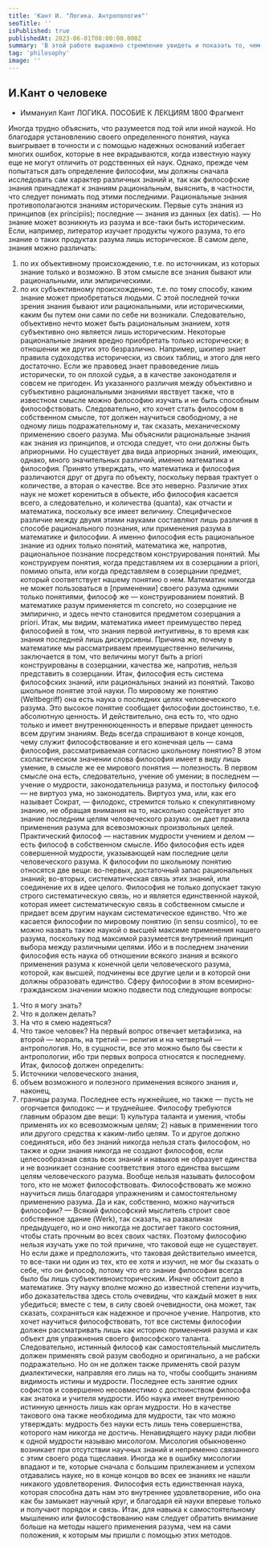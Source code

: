 ```yaml
---
title: 'Кант И. "Логика. Антропология"'
seoTitle: ''
isPublished: true
publishedAt: 2023-06-01T08:00:00.000Z
summary: 'В этой работе выражено стремление увидеть и показать то, чем становится и чего требует человек, если его целиком и полностью рассматривать в рамках явлений.'
tag: 'philosophy'
image: ''
---
```


## И.Кант о человеке

- Иммануил Кант
  ЛОГИКА. ПОСОБИЕ К ЛЕКЦИЯМ 1800
  Фрагмент

Иногда трудно объяснить, что разумеется под той или иной наукой. Но благодаря
установлению своего определенного понятия, наука выигрывает в точности и с помощью
надежных оснований избегает многих ошибок, которые в нее вкрадываются, когда
известную науку еще не могут отличить от родственных ей наук.
Однако, прежде чем попытаться дать определение философии, мы должны сначала
исследовать сам характер различных знаний и, так как философские знания принадлежат
к знаниям рациональным, выяснить, в частности, что следует понимать под этими
последними.
Рациональные знания противополагаются знаниям историческим. Первые суть знания
из принципов (ex principiis); последние — знания из данных (ex datis). — Но знание может
возникнуть из разума и все-таки быть историческим. Если, например, литератор изучает
продукты чужого разума, то его знание о таких продуктах разума лишь историческое.
В самом деле, знания можно различать:

1. по их объективному происхождению, т.е. по источникам, из которых знание только
   и возможно. В этом смысле все знания бывают или рациональными, или эмпирическими.
2. по их субъективному происхождению, т.е. по тому способу, каким знание может
   приобретаться людьми. С этой последней точки зрения знания бывают
   или рациональными, или историческими, каким бы путем они сами по себе ни возникали.
   Следовательно, объективно нечто может быть рациональным знанием,
   хотя субъективно оно является лишь историческим.
   Некоторые рациональные знания вредно приобретать только исторически; в
   отношении же других это безразлично. Например, шкипер знает правила судоходства
   исторически, из своих таблиц, и этого для него достаточно. Если же правовед знает
   правоведение лишь исторически, то он плохой судья, а в качестве законодателя и совсем
   не пригоден.
   Из указанного различия между объективно и субъективно рациональными знаниями
   явствует также, что в известном смысле можно философию изучать и не быть способным
   философствовать. Следовательно, кто хочет стать философом в собственном смысле, тот
   должен научиться свободному, а не одному лишь подражательному и, так сказать,
   механическому применению своего разума.
   Мы объяснили рациональные знания как знания из принципов, и отсюда следует, что
   они должны быть априорными. Но существует два вида априорных знаний, имеющих,
   однако, много значительных различий, именно математика и философия.
   Принято утверждать, что математика и философия различаются друг от друга по
   объекту, поскольку первая трактует о количестве, а вторая о качестве. Все это неверно.
   Различие этих наук не может корениться в объекте, ибо философия касается всего, а
   следовательно, и количества (quanta), как отчасти и математика, поскольку все имеет
   величину. Специфическое различие между двумя этими науками составляют
   лишь различия в способе рационального познания, или применения разума в математике и
   философии. А именно философия есть рациональное знание из одних только
   понятий, математика же, напротив, рациональное познание посредством конструирования
   понятий.
   Мы конструируем понятия, когда представляем их в созерцании а priori, помимо
   опыта, или когда представляем в созерцании предмет, который соответствует нашему
   понятию о нем. Математик никогда не может пользоваться в [применении] своего разума
   одними только понятиями, философ же — конструированием понятий. В математике
   разум применяется m concreto, но созерцание не эмпирично, и здесь нечто становится
   предметом созерцания a priori.
   Итак, мы видим, математика имеет преимущество перед философией в том, что
   знания первой интуитивны, в то время как знания последней лишь дискурсивны. Причина
   же, почему в математике мы рассматриваем преимущественно величины, заключается в
   том, что величины могут быть a priori конструированы в созерцании, качества же,
   напротив, нельзя представить в созерцании.
   Итак, философия есть система философских знаний, или рациональных знаний из
   понятий. Таково школьное понятие этой науки. По мировому же понятию (Weltbegriff) она
   есть наука о последних целях человеческого разума. Это высокое понятие сообщает
   философии достоинство, т.е. абсолютную ценность. И действительно, она есть то, что
   одно только и имеет внутреннююценность и впервые придает ценность всем другим
   знаниям.
   Ведь всегда спрашивают в конце концов, чему служит философствование и его
   конечная цель — сама философия, рассматриваемая согласно школьному понятию?
   В этом схоластическом значении слова философия имеет в виду лишь умение, в
   смысле же ее мирового понятия — полезность. В первом смысле она есть,
   следовательно, учение об умении; в последнем — учение о мудрости, законодательница
   разума, и постольку философ — не виртуоз ума, но законодатель.
   Виртуоз ума, или, как его называет Сократ, — филодокс, стремится только к
   спекулятивному знанию, не обращая внимания на то, насколько содействует это знание
   последним целям человеческого разума: он дает правила применения разума для
   всевозможных произвольных целей. Практический философ — наставник мудрости
   учением и делом — есть философ в собственном смысле. Ибо философия есть идея
   совершенной мудрости, указывающей нам последние цели человеческого разума.
   К философии по школьному понятию относятся две вещи: во-первых, достаточный
   запас рациональных знаний; во-вторых, систематическая связь этих знаний, или
   соединение их в идее целого.
   Философия не только допускает такую строго систематическую связь, но и является
   единственной наукой, которая имеет систематическую связь в собственном смысле и
   придает всем другим наукам систематическое единство.
   Что же касается философии по мировому понятию (in sensu cosmico), то ее можно
   назвать также наукой о высшей максиме применения нашего разума, поскольку под
   максимой разумеется внутренний принцип выбора между различными целями.
   Ибо и в последнем значении философия есть наука об отношении всякого знания и
   всякого применения разума к конечной цели человеческого разума, которой, как высшей,
   подчинены все другие цели и в которой они должны образовать единство.
   Сферу философии в этом всемирно-гражданском значении можно подвести под
   следующие вопросы:

1) Что я могу знать?
2) Что я должен делать?
3) На что я смею надеяться?
4) Что такое человек?
   На первый вопрос отвечает метафизика, на второй — мораль, на третий — религия и
   на четвертый — антропология. Но, в сущности, все это можно было бы свести к
   антропологии, ибо три первых вопроса относятся к последнему.
   Итак, философ должен определить:
5) Источники человеческого знания,
6) объем возможного и полезного применения всякого знания и, наконец,
7) границы разума.
   Последнее есть нужнейшее, но также — пусть не огорчается филодокс — и
   труднейшее.
   Философу требуются главным образом две вещи: 1) культура таланта и умения, чтобы
   применять их ко всевозможным целям; 2) навык в применении того или другого средства
   к каким-либо целям. То и другое должно соединяться, ибо без знаний никогда нельзя
   стать философом, но также и одни знания никогда не создают философов, если
   целесообразная связь всех знаний и навыков не образует единства и не возникает сознание
   соответствия этого единства высшим целям человеческого разума.
   Вообще нельзя называть философом того, кто не может философствовать.
   Философствовать же можно научиться лишь благодаря упражнениям и самостоятельному
   применению разума.
   Да и как, собственно, можно научиться философии? — Всякий философский
   мыслитель строит свое собственное здание (Werk), так сказать, на развалинах
   предыдущего, но и оно никогда не достигает такого состояния, чтобы стать прочным во
   всех своих частях. Поэтому философию нельзя изучать уже по той причине, что
   таковой еще не существует. Но если даже и предположить, что таковая действительно
   имеется, то все-таки ни один из тех, кто ее хотя и изучил, не мог бы сказать о себе, что он
   философ, потому что его знание философии всегда было бы лишь субъективноисторическим.
   Иначе обстоит дело в математике. Эту науку вполне можно до известной степени
   изучить, ибо доказательства здесь столь очевидны, что каждый может в них убедиться;
   вместе с тем, в силу своей очевидности, она может, так сказать, сохраняться
   как надежное и прочное учение.
   Напротив, кто хочет научиться философствовать, тот все системы философии должен
   рассматривать лишь как историю применения разума и как объект для упражнения своего
   философского таланта.
   Следовательно, истинный философ как самостоятельный мыслитель должен
   применять свой разум свободно и оригинально, а не рабски подражательно. Но он не
   должен также применять свой разум диалектически, направляя его лишь на то, чтобы
   сообщить знаниям видимость истины и мудрости. Последнее есть занятие одних
   софистов и совершенно несовместимо с достоинством философа как знатока и учителя
   мудрости.
   Ибо наука имеет внутреннюю истинную ценность лишь как орган мудрости. Но в
   качестве такового она также необходима для мудрости, так что можно утверждать:
   мудрость без науки есть лишь тень совершенства, которого нам никогда не достичь.
   Ненавидящего науку ради любви к одной мудрости называю мисологом. Мисология
   обыкновенно возникает при отсутствии научных знаний и непременно связанного с этим
   своего рода тщеславия. Иногда же в ошибку мисологии впадают и те, которые сначала с
   большим прилежанием и успехом отдавались науке, но в конце концов во всех ее знаниях
   не нашли никакого удовлетворения.
   Философия есть единственная наука, которая способна дать нам это внутреннее
   удовлетворение, ибо она как бы замыкает научный круг, и благодаря ей науки впервые
   только и получают порядок и связь.
   Итак, для навыка к самостоятельному мышлению или философствованию нам следует
   обратить внимание больше на методы нашего применения разума, чем на сами
   положения, к которым мы пришли с помощью этих методов.
